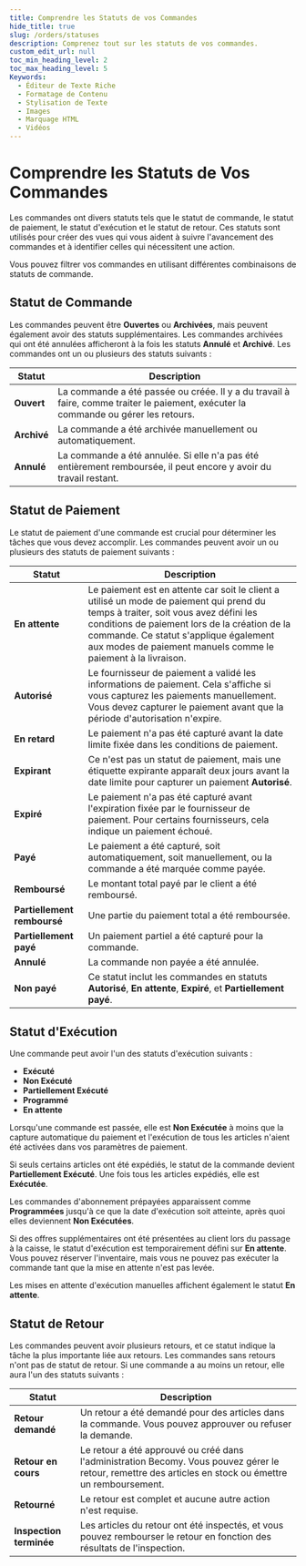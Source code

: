 ```yaml
---
title: Comprendre les Statuts de vos Commandes
hide_title: true
slug: /orders/statuses
description: Comprenez tout sur les statuts de vos commandes.
custom_edit_url: null
toc_min_heading_level: 2
toc_max_heading_level: 5
Keywords:
  - Éditeur de Texte Riche
  - Formatage de Contenu
  - Stylisation de Texte
  - Images
  - Marquage HTML
  - Vidéos
---
```



<head>
  <meta
    property="twitter:description"
    content="Comprenez tout sur les statuts de vos commandes."
  />
  <meta
    property="og:url"
    content="https://docs-becomy.surge.sh/orders/statuses"
  />
  <link rel="canonical" href="https://docs-becomy.surge.sh/orders" />
  <link
    rel="alternate"
    href="https://docs-becomy.surge.sh/orders/fr"
    hreflang="fr"
  />
</head>

# Comprendre les Statuts de Vos Commandes

Les commandes ont divers statuts tels que le statut de commande, le statut de paiement, le statut d'exécution et le statut de retour. Ces statuts sont utilisés pour créer des vues qui vous aident à suivre l'avancement des commandes et à identifier celles qui nécessitent une action.

Vous pouvez filtrer vos commandes en utilisant différentes combinaisons de statuts de commande.

## Statut de Commande

Les commandes peuvent être **Ouvertes** ou **Archivées**, mais peuvent également avoir des statuts supplémentaires. Les commandes archivées qui ont été annulées afficheront à la fois les statuts **Annulé** et **Archivé**. Les commandes ont un ou plusieurs des statuts suivants :

| Statut      | Description                                                                                                                         |
| ----------- | ----------------------------------------------------------------------------------------------------------------------------------- |
| **Ouvert**  | La commande a été passée ou créée. Il y a du travail à faire, comme traiter le paiement, exécuter la commande ou gérer les retours. |
| **Archivé** | La commande a été archivée manuellement ou automatiquement.                                                                         |
| **Annulé**  | La commande a été annulée. Si elle n'a pas été entièrement remboursée, il peut encore y avoir du travail restant.                   |

## Statut de Paiement

Le statut de paiement d'une commande est crucial pour déterminer les tâches que vous devez accomplir. Les commandes peuvent avoir un ou plusieurs des statuts de paiement suivants :

| Statut                      | Description                                                                                                                                                                                                                                                                                   |
| --------------------------- | --------------------------------------------------------------------------------------------------------------------------------------------------------------------------------------------------------------------------------------------------------------------------------------------- |
| **En attente**              | Le paiement est en attente car soit le client a utilisé un mode de paiement qui prend du temps à traiter, soit vous avez défini les conditions de paiement lors de la création de la commande. Ce statut s'applique également aux modes de paiement manuels comme le paiement à la livraison. |
| **Autorisé**                | Le fournisseur de paiement a validé les informations de paiement. Cela s'affiche si vous capturez les paiements manuellement. Vous devez capturer le paiement avant que la période d'autorisation n'expire.                                                                                   |
| **En retard**               | Le paiement n'a pas été capturé avant la date limite fixée dans les conditions de paiement.                                                                                                                                                                                                   |
| **Expirant**                | Ce n'est pas un statut de paiement, mais une étiquette expirante apparaît deux jours avant la date limite pour capturer un paiement **Autorisé**.                                                                                                                                             |
| **Expiré**                  | Le paiement n'a pas été capturé avant l'expiration fixée par le fournisseur de paiement. Pour certains fournisseurs, cela indique un paiement échoué.                                                                                                                                         |
| **Payé**                    | Le paiement a été capturé, soit automatiquement, soit manuellement, ou la commande a été marquée comme payée.                                                                                                                                                                                 |
| **Remboursé**               | Le montant total payé par le client a été remboursé.                                                                                                                                                                                                                                          |
| **Partiellement remboursé** | Une partie du paiement total a été remboursée.                                                                                                                                                                                                                                                |
| **Partiellement payé**      | Un paiement partiel a été capturé pour la commande.                                                                                                                                                                                                                                           |
| **Annulé**                  | La commande non payée a été annulée.                                                                                                                                                                                                                                                          |
| **Non payé**                | Ce statut inclut les commandes en statuts **Autorisé**, **En attente**, **Expiré**, et **Partiellement payé**.                                                                                                                                                                                |

## Statut d'Exécution

Une commande peut avoir l'un des statuts d'exécution suivants :

- **Exécuté**
- **Non Exécuté**
- **Partiellement Exécuté**
- **Programmé**
- **En attente**

Lorsqu'une commande est passée, elle est **Non Exécutée** à moins que la capture automatique du paiement et l'exécution de tous les articles n'aient été activées dans vos paramètres de paiement.

Si seuls certains articles ont été expédiés, le statut de la commande devient **Partiellement Exécuté**. Une fois tous les articles expédiés, elle est **Exécutée**.

Les commandes d'abonnement prépayées apparaissent comme **Programmées** jusqu'à ce que la date d'exécution soit atteinte, après quoi elles deviennent **Non Exécutées**.

Si des offres supplémentaires ont été présentées au client lors du passage à la caisse, le statut d'exécution est temporairement défini sur **En attente**. Vous pouvez réserver l'inventaire, mais vous ne pouvez pas exécuter la commande tant que la mise en attente n'est pas levée.

Les mises en attente d'exécution manuelles affichent également le statut **En attente**.

## Statut de Retour

Les commandes peuvent avoir plusieurs retours, et ce statut indique la tâche la plus importante liée aux retours. Les commandes sans retours n'ont pas de statut de retour. Si une commande a au moins un retour, elle aura l'un des statuts suivants :

| Statut                  | Description                                                                                                                                             |
| ----------------------- | ------------------------------------------------------------------------------------------------------------------------------------------------------- |
| **Retour demandé**      | Un retour a été demandé pour des articles dans la commande. Vous pouvez approuver ou refuser la demande.                                                |
| **Retour en cours**     | Le retour a été approuvé ou créé dans l'administration Becomy. Vous pouvez gérer le retour, remettre des articles en stock ou émettre un remboursement. |
| **Retourné**            | Le retour est complet et aucune autre action n'est requise.                                                                                             |
| **Inspection terminée** | Les articles du retour ont été inspectés, et vous pouvez rembourser le retour en fonction des résultats de l'inspection.                                |
